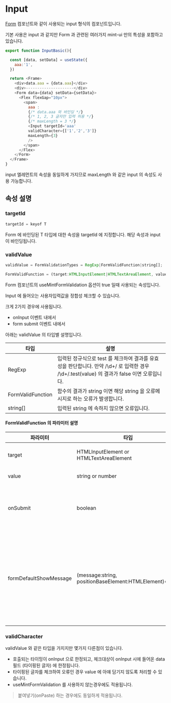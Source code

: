 
# Input

[Form](./component-form.mdx) 컴포넌트와 같이 사용되는 input 형식의 컴포넌트입니다. 

기본 사용은 input 과 같지만 Form 과 관련된 여러가지 mint-ui 만의 특성을 포함하고 있습니다.

```javascript
export function InputBasic(){

  const [data, setData] = useState({
    aaa:'1',
  })

  return <Frame>
    <div>data.aaa = {data.aaa}</div>
    <div>---------------------</div>
    <Form data={data} setData={setData}>
      <Flex flexGap="10px">
        <span>
          aaa : 
          {/* data.aaa 와 바인딩 */}
          {/* 1, 2, 3 글자만 입력 허용 */}
          {/* maxLength = 3 */}
          <Input targetId='aaa' 
          validCharacter={['1','2','3']} 
          maxLength={3}
          />
        </span> 
      </Flex>
    </Form>
  </Frame>
}
```

<InputBasic />

input 엘레먼트의 속성을 동일하게 가지므로 maxLength 와 같은 input 의 속성도 사용 가능합니다.

## 속성 설명

### targetId
```javascript
targetId = keyof T
```

Form 에 바인딩된 T 타입에 대한 속성을 targetId 에 지정합니다. 해당 속성과 input 이 바인딩됩니다.

### validValue
```javascript
validValue = FormValidationTypes = RegExp|FormValidFunction|string[];

FormValidFunction = (target:HTMLInputElement|HTMLTextAreaElement, value:string|number, onSubmit:boolean, formDefaultShowMessage:FormDefaultShowMessage)=>string|undefined;
```

Form 컴포넌트의 useMintFormValidation 옵션이 true 일때 사용되는 속성입니다.

Input 에 들어오는 사용자입력값을 정합성 체크할 수 있습니다.

크게 2가지 경우에 사용됩니다.

- onInput 이벤트 내에서
- form submit 이벤트 내에서

아래는 validValue 의 타입별 설명입니다.

|타입|설명|
|---|---|
|RegExp|입력된 정규식으로 test 를 체크하여 결과를 유효성을 판단합니다. 만약 /\d+/ 로 입력한 경우 /\d+/.test(value) 의 결과가 false 이면 오류입니다.|
|FormValidFunction|함수의 결과가 string 이면 해당 string 을 오류메시지로 하는 오류가 발생합니다.|
|string[]|입력된 string 에 속하지 않으면 오류입니다.|

#### FormValidFunction 의 파라미터 설명

|파라미터|타입|설명|
|---|---|---|
|target|HTMLInputElement or HTMLTextAreaElement|체크 대상 엘레먼트|
|value|string or number|체크대상 값|
|onSubmit|boolean|정합성 체크 타이밍이 submit 인지 여부|
|formDefaultShowMessage|(message:string, positionBaseElement:HTMLElement)=>void|메시지와 대상 엘레먼트를 넘기면 즉시 그 위치에 토스트메시지를 띄울 수 있습니다.|

### validCharacter

validValue 와 같은 타입을 가지지만 몇가지 다른점이 있습니다.

- 호출되는 타이밍이 onInput 으로 한정되고, 체크대상이 onInput 시에 들어온 data 필드 (타이핑된 글자) 에 한정됩니다.
- 타이핑된 글자를 체크하여 오류인 경우 value 에 아얘 담기지 않도록 처리할 수 있습니다.
- useMintFormValidation 를 사용하지 않는경우에도 적용됩니다.

> 붙여넣기(onPaste) 하는 경우에도 동일하게 적용됩니다.